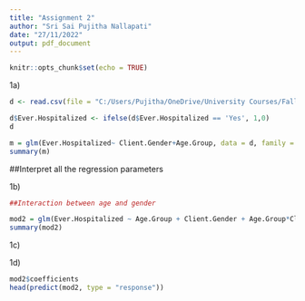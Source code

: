 ---
title: "Assignment 2"
author: "Sri Sai Pujitha Nallapati"
date: "27/11/2022"
output: pdf_document
---

```{r setup, include=FALSE}
knitr::opts_chunk$set(echo = TRUE)
```

1a)

```{r}
d <- read.csv(file = "C:/Users/Pujitha/OneDrive/University Courses/Fall 2022/STAC51/Assignment 2/STAC51_A2_Data/COVID19_cases_Toronto.csv")

d$Ever.Hospitalized <- ifelse(d$Ever.Hospitalized == 'Yes', 1,0)
d

m = glm(Ever.Hospitalized~ Client.Gender+Age.Group, data = d, family = binomial)
summary(m)

```
##Interpret all the regression parameters


1b)
```{r}
##Interaction between age and gender

mod2 = glm(Ever.Hospitalized ~ Age.Group + Client.Gender + Age.Group*Client.Gender, data = d, family = binomial)
summary(mod2)

```

1c)



1d)

```{r}
mod2$coefficients
head(predict(mod2, type = "response"))
```

